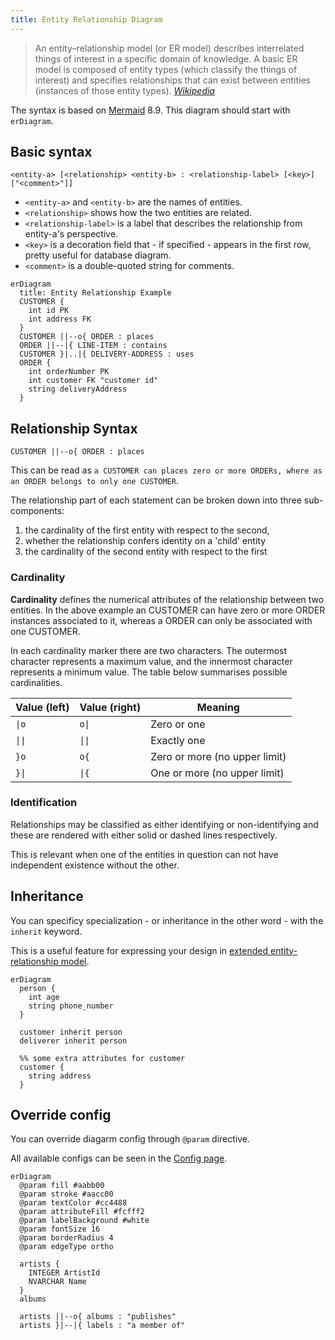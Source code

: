 ```yaml
---
title: Entity Relationship Diagram
---
```


> An entity–relationship model (or ER model) describes interrelated things of interest in a specific domain of knowledge. A basic ER model is composed of entity types (which classify the things of interest) and specifies relationships that can exist between entities (instances of those entity types).
> <cite><a href="https://en.wikipedia.org/wiki/Entity%E2%80%93relationship_model">Wikipedia</a></cite>

The syntax is based on [Mermaid](https://mermaid-js.github.io/mermaid/#/entityRelationshipDiagram) 8.9. This diagram should start with `erDiagram`.

## Basic syntax

```text
<entity-a> [<relationship> <entity-b> : <relationship-label> [<key>] ["<comment>"]]
```

- `<entity-a>` and `<entity-b>` are the names of entities.
- `<relationship>` shows how the two entities are related.
- `<relationship-label>` is a label that describes the relationship from entity-a's perspective.
- `<key>` is a decoration field that - if specified - appears in the first row, pretty useful for database diagram.
- `<comment>` is a double-quoted string for comments.

```pintora play
erDiagram
  title: Entity Relationship Example
  CUSTOMER {
    int id PK
    int address FK
  }
  CUSTOMER ||--o{ ORDER : places
  ORDER ||--|{ LINE-ITEM : contains
  CUSTOMER }|..|{ DELIVERY-ADDRESS : uses
  ORDER {
    int orderNumber PK
    int customer FK "customer id"
    string deliveryAddress
  }
```

## Relationship Syntax

```text
CUSTOMER ||--o{ ORDER : places
```

This can be read as `a CUSTOMER can places zero or more ORDERs, where as an ORDER belongs to only one CUSTOMER`.

The relationship part of each statement can be broken down into three sub-components:

1. the cardinality of the first entity with respect to the second,
2. whether the relationship confers identity on a 'child' entity
3. the cardinality of the second entity with respect to the first

### Cardinality

**Cardinality** defines the numerical attributes of the relationship between two entities. In the above example an CUSTOMER can have zero or more ORDER instances associated to it, whereas a ORDER can only be associated with one CUSTOMER.

In each cardinality marker there are two characters. The outermost character represents a maximum value, and the innermost character represents a minimum value. The table below summarises possible cardinalities.

| Value (left) | Value (right) | Meaning                       |
|--------------|---------------|-------------------------------|
| `\|o`        | `o\|`         | Zero or one                   |
| `\|\|`       | `\|\|`        | Exactly one                   |
| `}o`         | `o{`          | Zero or more (no upper limit) |
| `}\|`        | `\|{`         | One or more (no upper limit)  |

### Identification

Relationships may be classified as either identifying or non-identifying and these are rendered with either solid or dashed lines respectively.

This is relevant when one of the entities in question can not have independent existence without the other.

## Inheritance

You can specificy specialization - or inheritance in the other word - with the `inherit` keyword.

This is a useful feature for expressing your design in [extended entity-relationship model](https://en.wikipedia.org/wiki/Enhanced_entity%E2%80%93relationship_model).

```pintora play
erDiagram
  person {
    int age
    string phone_number
  }

  customer inherit person
  deliverer inherit person

  %% some extra attributes for customer
  customer {
    string address
  }
```

## Override config

You can override diagarm config through `@param` directive.

All available configs can be seen in the [Config page](../configuration/config.md#er).

```pintora play
erDiagram
  @param fill #aabb00
  @param stroke #aacc00
  @param textColor #cc4488
  @param attributeFill #fcfff2
  @param labelBackground #white
  @param fontSize 16
  @param borderRadius 4
  @param edgeType ortho

  artists {
    INTEGER ArtistId
    NVARCHAR Name
  }
  albums

  artists ||--o{ albums : "publishes"
  artists }|--|{ labels : "a member of"
```
